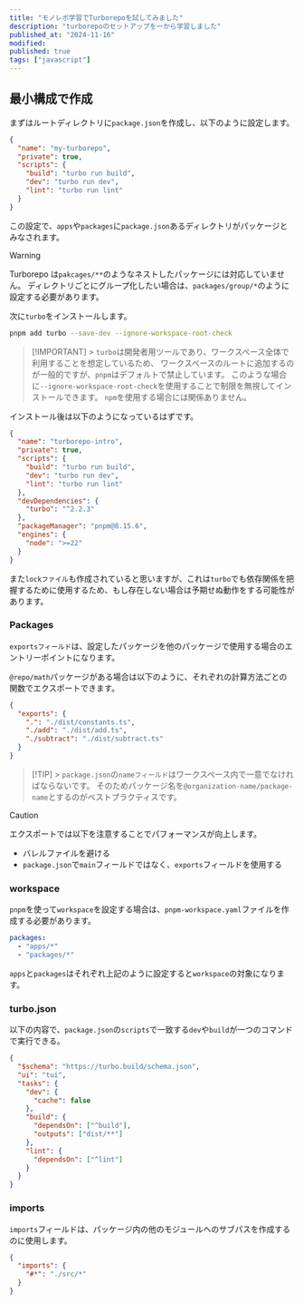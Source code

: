```yaml
---
title: "モノレポ学習でTurborepoを試してみました"
description: "turborepoのセットアップを一から学習しました"
published_at: "2024-11-16"
modified:
published: true
tags: ["javascript"]
---
```


## 最小構成で作成

まずはルートディレクトリに`package.json`を作成し、以下のように設定します。

```json title="package.json"
{
  "name": "my-turborepo",
  "private": true,
  "scripts": {
    "build": "turbo run build",
    "dev": "turbo run dev",
    "lint": "turbo run lint"
  }
}
```

この設定で、`apps`や`packages`に`package.json`あるディレクトリがパッケージとみなされます。

> [!WARNING]
> Turborepo は`pakcages/**`のようなネストしたパッケージには対応していません。
> ディレクトリごとにグループ化したい場合は、`packages/group/*`のように設定する必要があります。

次に`turbo`をインストールします。

```bash
pnpm add turbo --save-dev --ignore-workspace-root-check
```

> [!IMPORTANT] > `turbo`は開発者用ツールであり、ワークスペース全体で利用することを想定しているため、
> ワークスペースのルートに追加するのが一般的ですが、`pnpm`はデフォルトで禁止しています。
> このような場合に`--ignore-workspace-root-check`を使用することで制限を無視してインストールできます。
> `npm`を使用する場合には関係ありません。

インストール後は以下のようになっているはずです。

```json title="package.json"
{
  "name": "turborepo-intro",
  "private": true,
  "scripts": {
    "build": "turbo run build",
    "dev": "turbo run dev",
    "lint": "turbo run lint"
  },
  "devDependencies": {
    "turbo": "^2.2.3"
  },
  "packageManager": "pnpm@8.15.6",
  "engines": {
    "node": ">=22"
  }
}
```

また`lockファイル`も作成されていると思いますが、これは`turbo`でも依存関係を把握するために使用するため、もし存在しない場合は予期せぬ動作をする可能性があります。

### Packages

`exportsフィールド`は、設定したパッケージを他のパッケージで使用する場合のエントリーポイントになります。

`@repo/math`パッケージがある場合は以下のように、それぞれの計算方法ごとの関数でエクスポートできます。

```json title="./packages/math/package.json"
{
  "exports": {
    ".": "./dist/constants.ts",
    "./add": "./dist/add.ts",
    "./subtract": "./dist/subtract.ts"
  }
}
```

> [!TIP] > `package.json`の`nameフィールド`はワークスペース内で一意でなければならないです。
> そのためパッケージ名を`@organization-name/package-name`とするのがベストプラクティスです。

> [!CAUTION]
> エクスポートでは以下を注意することでパフォーマンスが向上します。
>
> - バレルファイルを避ける
> - `package.json`で`main`フィールドではなく、`exports`フィールドを使用する

### workspace

`pnpm`を使って`workspace`を設定する場合は、`pnpm-workspace.yaml`ファイルを作成する必要があります。

```yaml title="pnpm-workspace.yaml"
packages:
  - "apps/*"
  - "packages/*"
```

`apps`と`packages`はそれぞれ上記のように設定すると`workspace`の対象になります。

### turbo.json

以下の内容で、`package.json`の`scripts`で一致する`dev`や`build`が一つのコマンドで実行できる。

```json title="turbo.json"
{
  "$schema": "https://turbo.build/schema.json",
  "ui": "tui",
  "tasks": {
    "dev": {
      "cache": false
    },
    "build": {
      "dependsOn": ["^build"],
      "outputs": ["dist/**"]
    },
    "lint": {
      "dependsOn": ["^lint"]
    }
  }
}
```

### imports

`imports`フィールドは、パッケージ内の他のモジュールへのサブパスを作成するのに使用します。

```json
{
  "imports": {
    "#*": "./src/*"
  }
}
```
